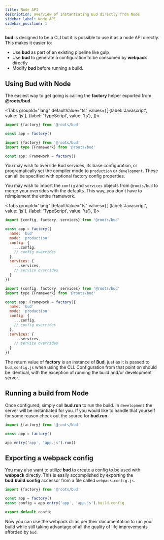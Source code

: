 ```yaml
---
title: Node API
description: Overview of instantiating Bud directly from Node
sidebar_label: Node API
sidebar_position: 1
---
```



**bud** is designed to be a CLI but it is possible to use it as a node API directly. This makes it easier to:

- Use **bud** as part of an existing pipeline like gulp
- Use **bud** to generate a configuration to be consumed by **webpack** directly
- Modify **bud** before running a build.

## Using Bud with Node

The easiest way to get going is calling the **factory** helper exported from **@roots/bud**.

<Tabs
  groupId="lang"
  defaultValue="ts"
  values={[
    {label: 'Javascript', value: 'js'},
    {label: 'TypeScript', value: 'ts'},
  ]}>
  <TabItem value="js">

```js title='config/build.js'
import {factory} from '@roots/bud'

const app = factory()
```

  </TabItem>
  <TabItem value="ts">

```ts title='config/build.ts'
import {factory} from '@roots/bud'
import type {Framework} from '@roots/bud'

const app: Framework = factory()
```

  </TabItem>
</Tabs>

You may wish to override Bud services, its base configuration, or programatically set 
the compiler mode to `production` or `development`. These can all be specified with optional factory config properties.

You may wish to import the `config` and `services` objects from `@roots/bud` to merge your overrides with 
the defaults. This way, you don't have to reimplement the entire framework.

<Tabs
  groupId="lang"
  defaultValue="ts"
  values={[
    {label: 'Javascript', value: 'js'},
    {label: 'TypeScript', value: 'ts'},
  ]}>
  <TabItem value="js">

```js title='config/build.js'
import {config, factory, services} from '@roots/bud'

const app = factory({
  name: 'bud'
  mode: 'production'
  config: {
    ...config,
    // config overrides
  },
  services: {
    ...services,
    // service overrides
  }
})
```

  </TabItem>
  <TabItem value="ts">

```js title='config/build.ts'
import {config, factory, services} from '@roots/bud'
import type {Framework} from '@roots/bud'

const app: Framework = factory({
  name: 'bud'
  mode: 'production'
  config: {
    ...config,
    // config overrides
  },
  services: {
    ...services,
    // service overrides
  }
})
```

  </TabItem>
</Tabs>

The return value of **factory** is an instance of **Bud**, just as it is passed to `bud.config.js` when using the CLI.
Configuration from that point on should be identical, with the exception of running the build and/or development server.

## Running a build from Node

Once configured, simply call **bud.run** to run the build. In `development` the server will be instantiated for you. If you would like
to handle that yourself for some reason check out the source for **bud.run**.


```js
import {factory} from '@roots/bud'

const app = factory()

app.entry('app', 'app.js').run()
```

## Exporting a webpack config

You may also want to utilize **bud** to create a config to be used with **webpack** directly. 
This is easily accomplished by exporting the **bud.build.config** accessor from a file called `webpack.config.js`.

```js title='webpack.config.js'
import {factory} from '@roots/bud'

const app = factory()
const config = app.entry('app', 'app.js').build.config

export default config
```

Now you can use the webpack cli as per their documentation to run your build while still taking advantage of all
the quality of life improvements afforded by `bud`.
